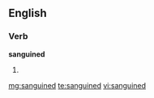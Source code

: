 ==English==

===Verb===
'''sanguined'''

# {{past of|[[sanguine]]}}

[[mg:sanguined]]
[[te:sanguined]]
[[vi:sanguined]]